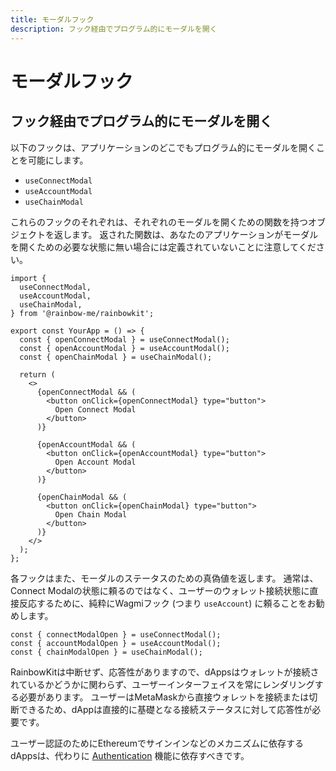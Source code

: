 ```yaml
---
title: モーダルフック
description: フック経由でプログラム的にモーダルを開く
---
```


# モーダルフック

## フック経由でプログラム的にモーダルを開く

以下のフックは、アプリケーションのどこでもプログラム的にモーダルを開くことを可能にします。

-   `useConnectModal`
-   `useAccountModal`
-   `useChainModal`

これらのフックのそれぞれは、それぞれのモーダルを開くための関数を持つオブジェクトを返します。 返された関数は、あなたのアプリケーションがモーダルを開くための必要な状態に無い場合には定義されていないことに注意してください。

```tsx
import {
  useConnectModal,
  useAccountModal,
  useChainModal,
} from '@rainbow-me/rainbowkit';

export const YourApp = () => {
  const { openConnectModal } = useConnectModal();
  const { openAccountModal } = useAccountModal();
  const { openChainModal } = useChainModal();

  return (
    <>
      {openConnectModal && (
        <button onClick={openConnectModal} type="button">
          Open Connect Modal
        </button>
      )}

      {openAccountModal && (
        <button onClick={openAccountModal} type="button">
          Open Account Modal
        </button>
      )}

      {openChainModal && (
        <button onClick={openChainModal} type="button">
          Open Chain Modal
        </button>
      )}
    </>
  );
};
```

各フックはまた、モーダルのステータスのための真偽値を返します。 通常は、Connect Modalの状態に頼るのではなく、ユーザーのウォレット接続状態に直接反応するために、純粋にWagmiフック (つまり `useAccount`) に頼ることをお勧めします。

```tsx
const { connectModalOpen } = useConnectModal();
const { accountModalOpen } = useAccountModal();
const { chainModalOpen } = useChainModal();
```

RainbowKitは中断せず、応答性がありますので、dAppsはウォレットが接続されているかどうかに関わらず、ユーザーインターフェイスを常にレンダリングする必要があります。 ユーザーはMetaMaskから直接ウォレットを接続または切断できるため、dAppは直接的に基礎となる接続ステータスに対して応答性が必要です。

ユーザー認証のためにEthereumでサインインなどのメカニズムに依存するdAppsは、代わりに [Authentication](/docs/authentication) 機能に依存すべきです。
